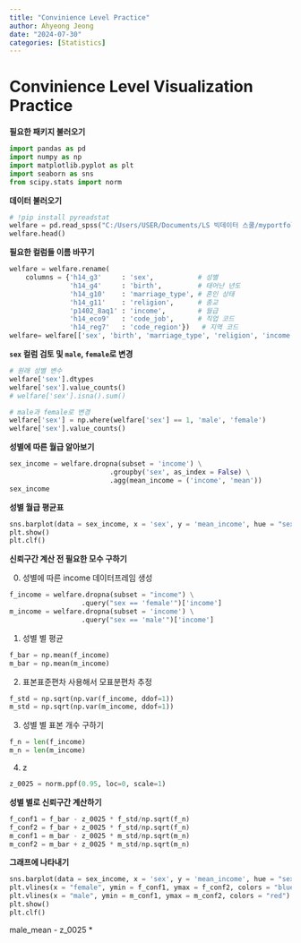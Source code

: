 ```yaml
---
title: "Convinience Level Practice"
author: Ahyeong Jeong
date: "2024-07-30"
categories: [Statistics]
---
```

# Convinience Level Visualization Practice

__필요한 패키지 불러오기__

```python
import pandas as pd
import numpy as np
import matplotlib.pyplot as plt
import seaborn as sns
from scipy.stats import norm
```

__데이터 불러오기__
```python
# !pip install pyreadstat
welfare = pd.read_spss("C:/Users/USER/Documents/LS 빅데이터 스쿨/myportfolio/data/Koweps_hpwc14_2019_beta2.sav")
welfare.head()
```


__필요한 컬럼들 이름 바꾸기__
```python
welfare = welfare.rename(
    columns = {'h14_g3'     : 'sex',           # 성별
               'h14_g4'     : 'birth',         # 태어난 년도
               'h14_g10'    : 'marriage_type', # 혼인 상태
               'h14_g11'    : 'religion',      # 종교
               'p1402_8aq1' : 'income',        # 월급
               'h14_eco9'   : 'code_job',      # 직업 코드
               'h14_reg7'   : 'code_region'})   # 지역 코드 
welfare= welfare[['sex', 'birth', 'marriage_type', 'religion', 'income', 'code_job', 'code_region']]
```


__`sex` 컬럼 검토 및 `male`, `female`로 변경__
```python
# 원래 성별 변수
welfare['sex'].dtypes
welfare['sex'].value_counts() 
# welfare['sex'].isna().sum()

# male과 female로 변경
welfare['sex'] = np.where(welfare['sex'] == 1, 'male', 'female')
welfare['sex'].value_counts()
```


__성별에 따른 월급 알아보기__
```python
sex_income = welfare.dropna(subset = 'income') \
                         .groupby('sex', as_index = False) \
                         .agg(mean_income = ('income', 'mean'))
sex_income
```


__성별 월급 평균표__
```python
sns.barplot(data = sex_income, x = 'sex', y = 'mean_income', hue = "sex", palette = "pastel")
plt.show()
plt.clf()
```


__신뢰구간 계산 전 필요한 모수 구하기__


0. 성별에 따른 income 데이터프레임 생성
```python
f_income = welfare.dropna(subset = "income") \
                  .query("sex == 'female'")['income']
m_income = welfare.dropna(subset = 'income') \
                  .query("sex == 'male'")['income']
```

1. 성별 별 평균 
```python
f_bar = np.mean(f_income)
m_bar = np.mean(m_income)
```

2. 표본표준편차 사용해서 모표분편차 추정
```python
f_std = np.sqrt(np.var(f_income, ddof=1))
m_std = np.sqrt(np.var(m_income, ddof=1))
```

3. 성별 별 표본 개수 구하기
```python
f_n = len(f_income)
m_n = len(m_income)
```

4. z
```python
z_0025 = norm.ppf(0.95, loc=0, scale=1)
```


__성별 별로 신뢰구간 계산하기__
```python
f_conf1 = f_bar - z_0025 * f_std/np.sqrt(f_n)
f_conf2 = f_bar + z_0025 * f_std/np.sqrt(f_n)
m_conf1 = m_bar - z_0025 * m_std/np.sqrt(m_n)
m_conf2 = m_bar + z_0025 * m_std/np.sqrt(m_n)
```


__그래프에 나타내기__
```python
sns.barplot(data = sex_income, x = 'sex', y = 'mean_income', hue = "sex", palette = "pastel")
plt.vlines(x = "female", ymin = f_conf1, ymax = f_conf2, colors = "blue")
plt.vlines(x = "male", ymin = m_conf1, ymax = m_conf2, colors = "red")
plt.show()
plt.clf()
```



male_mean - z_0025 * 